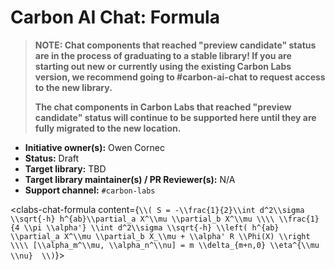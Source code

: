 
<Meta of={elementStories} />

# Carbon AI Chat: Formula

> **NOTE: Chat components that reached "preview candidate" status are in the process of graduating to a stable library! If you are starting out new or currently using the existing Carbon Labs version, we recommend going to #carbon-ai-chat to request access to the new library.**
>
> **The chat components in Carbon Labs that reached "preview candidate" status will continue to be supported here until they are fully migrated to the new location.**

* **Initiative owner(s):** Owen Cornec
* **Status:** Draft
* **Target library:** TBD
* **Target library maintainer(s) / PR Reviewer(s):** N/A
* **Support channel:** `#carbon-labs`

<clabs-chat-formula
      content={`\\( S = -\\frac{1}{2}\\int d^2\\sigma \\sqrt{-h} h^{ab}\\partial_a X^\\mu \\partial_b X^\\mu \\\\ \\frac{1}{4 \\pi \\alpha'} \\int d^2\\sigma \\sqrt{-h} \\left( h^{ab} \\partial_a X^\\mu \\partial_b X_\\mu + \\alpha' R \\Phi(X) \\right  \\\\ [\\alpha_m^\\mu, \\alpha_n^\\nu] = m \\delta_{m+n,0} \\eta^{\\mu \\nu}  \\)`}>
    </clabs-chat-formula>